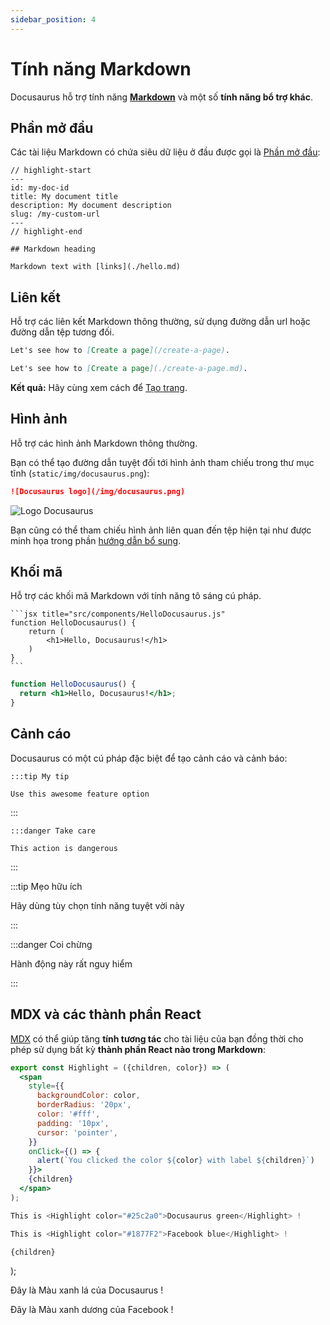 ```yaml
---
sidebar_position: 4
---
```


# Tính năng Markdown

Docusaurus hỗ trợ tính năng **[Markdown](https://daringfireball.net/projects/markdown/syntax)** và một số **tính năng bổ trợ khác**.

## Phần mở đầu

Các tài liệu Markdown có chứa siêu dữ liệu ở đầu được gọi là [Phần mở đầu](https://jekyllrb.com/docs/front-matter/):

```text title="my-doc.md"
// highlight-start
---
id: my-doc-id
title: My document title
description: My document description
slug: /my-custom-url
---
// highlight-end

## Markdown heading

Markdown text with [links](./hello.md)
```

## Liên kết

Hỗ trợ các liên kết Markdown thông thường, sử dụng đường dẫn url hoặc đường dẫn tệp tương đối.

```md
Let's see how to [Create a page](/create-a-page).
```

```md
Let's see how to [Create a page](./create-a-page.md).
```

**Kết quả:** Hãy cùng xem cách để [Tạo trang](./create-a-page.md).

## Hình ảnh

Hỗ trợ các hình ảnh Markdown thông thường.

Bạn có thể tạo đường dẫn tuyệt đối tới hình ảnh tham chiếu trong thư mục tĩnh (`static/img/docusaurus.png`):

```md
![Docusaurus logo](/img/docusaurus.png)
```

![Logo Docusaurus](/img/docusaurus.png)

Bạn cũng có thể tham chiếu hình ảnh liên quan đến tệp hiện tại như được minh họa trong phần [hướng dẫn bổ sung](../tutorial-extras/manage-docs-versions.md).

## Khối mã

Hỗ trợ các khối mã Markdown với tính năng tô sáng cú pháp.

    ```jsx title="src/components/HelloDocusaurus.js"
    function HelloDocusaurus() {
        return (
            <h1>Hello, Docusaurus!</h1>
        )
    }
    ```

```jsx title="src/components/HelloDocusaurus.js"
function HelloDocusaurus() {
  return <h1>Hello, Docusaurus!</h1>;
}
```

## Cảnh cáo

Docusaurus có một cú pháp đặc biệt để tạo cảnh cáo và cảnh báo:

    :::tip My tip
    
    Use this awesome feature option
    

:::
    
    :::danger Take care
    
    This action is dangerous
    

:::

:::tip Mẹo hữu ích

Hãy dùng tùy chọn tính năng tuyệt vời này

:::

:::danger Coi chừng

Hành động này rất nguy hiểm

:::

## MDX và các thành phần React

[MDX](https://mdxjs.com/) có thể giúp tăng **tính tương tác** cho tài liệu của bạn đồng thời cho phép sử dụng bất kỳ **thành phần React nào trong Markdown**:

```jsx
export const Highlight = ({children, color}) => (
  <span
    style={{
      backgroundColor: color,
      borderRadius: '20px',
      color: '#fff',
      padding: '10px',
      cursor: 'pointer',
    }}
    onClick={() => {
      alert(`You clicked the color ${color} with label ${children}`)
    }}>
    {children}
  </span>
);

This is <Highlight color="#25c2a0">Docusaurus green</Highlight> !

This is <Highlight color="#1877F2">Facebook blue</Highlight> !
```

    {children}
  </span> );

Đây là <Highlight color="#25c2a0">Màu xanh lá của Docusaurus</Highlight> !

Đây là <Highlight color="#1877F2">Màu xanh dương của Facebook</Highlight> !
